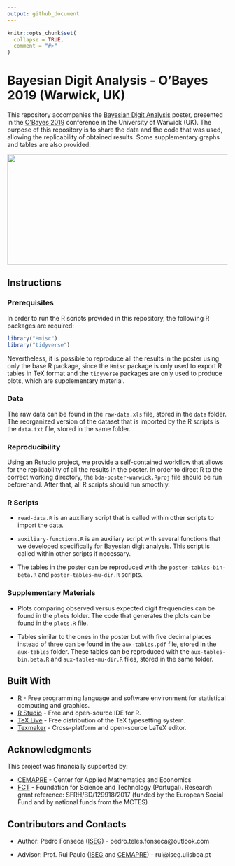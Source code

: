 ```yaml
---
output: github_document
---
```


<!-- README.md is generated from README.Rmd. Please edit that file -->

```r
knitr::opts_chunk$set(
  collapse = TRUE,
  comment = "#>"
)
```

# Bayesian Digit Analysis - O'Bayes 2019 (Warwick, UK)

This repository accompanies the [Bayesian Digit Analysis](https://github.com/pedro-teles-fonseca/bda-poster-warwick/blob/master/poster.pdf) poster, presented in the [O'Bayes 2019](https://warwick.ac.uk/fac/sci/statistics/staff/academic-research/robert/0bayesconference/) conference in the University of Warwick (UK). The purpose of this repository is to share the data and the code that was used, allowing the replicability of obtained results. Some supplementary graphs and tables are also provided.  

<a href="https://github.com/pedro-teles-fonseca/bayes-digit-analysis-warwick/blob/master/poster.pdf"><img src="https://raw.githubusercontent.com/pedro-teles-fonseca/bayes-digit-analysis-warwick/master/poster.tex" width="630" height="252"/></a>  


## Instructions

### Prerequisites

In order to run the R scripts provided in this repository, the following R packages are required:

```r
library("Hmisc")
library("tidyverse") 
```

Nevertheless, it is possible to reproduce all the results in the poster using only the base R package, since the `Hmisc` package is only used to export R tables in TeX format and the `tidyverse` packages are only used to produce plots, which are supplementary material. 

### Data

The raw data can be found in the `raw-data.xls` file, stored in the `data` folder. The reorganized version of the dataset that is imported by the R scripts is the `data.txt` file, stored in the same folder. 

### Reproducibility

Using an Rstudio project, we provide a self-contained workflow that allows for the replicability of all the results in the poster. In order to direct R to the correct working directory, the `bda-poster-warwick.Rproj` file should be run beforehand. After that, all R scripts should run smoothly.

### R Scripts

* `read-data.R` is an auxiliary script that is called within other scripts to import the data. 

* `auxiliary-functions.R` is an auxiliary script with several functions that we developed specifically for Bayesian digit analysis. This script is called within other scripts if necessary. 

* The tables in the poster can be reproduced with the `poster-tables-bin-beta.R` and `poster-tables-mu-dir.R` scripts.

### Supplementary Materials

* Plots comparing observed versus expected digit frequencies can be found in the `plots` folder. The code that generates the plots can be found in the `plots.R` file.

* Tables similar to the ones in the poster but with five decimal places instead of three can be found in the `aux-tables.pdf` file, stored in the `aux-tables` folder. These tables can be reproduced with the `aux-tables-bin.beta.R` and `aux-tables-mu-dir.R` files, stored in the same folder.

## Built With

* [R](https://www.r-project.org) - Free programming language and software environment for statistical computing and graphics.
* [R Studio](https://www.rstudio.com) - Free and open-source IDE for R.
* [TeX Live](https://www.tug.org/texlive/) - Free distribution of the TeX typesetting system.
* [Texmaker](https://www.xm1math.net/texmaker/) - Cross-platform and open-source LaTeX editor.

## Acknowledgments

This project was financially supported by:

* [CEMAPRE](https://cemapre.iseg.ulisboa.pt) - Center for Applied Mathematics and Economics
* [FCT](https://www.fct.pt/index.phtml.en) - Foundation for Science and Technology (Portugal). Research grant reference: SFRH/BD/129918/2017 (funded by the European Social Fund and by national funds from the MCTES)

## Contributors and Contacts

* Author: Pedro Fonseca ([ISEG](https://www.iseg.ulisboa.pt/aquila/instituicao/ISEG/)) - pedro.teles.fonseca@outlook.com 

* Advisor: Prof. Rui Paulo ([ISEG](https://www.iseg.ulisboa.pt/aquila/instituicao/ISEG/) and [CEMAPRE](https://cemapre.iseg.ulisboa.pt)) - rui@iseg.ulisboa.pt









